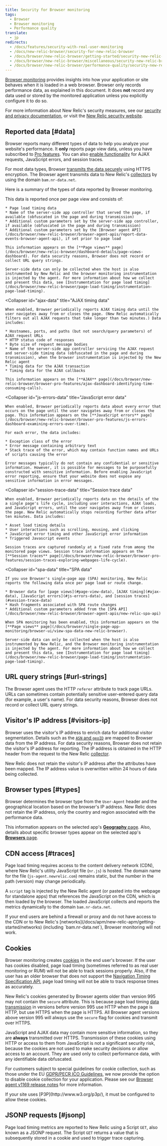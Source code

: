 ```yaml
---
title: Security for Browser monitoring
tags:
  - Browser
  - Browser monitoring
  - Performance quality
translate:
  - jp
redirects:
  - /docs/features/security-with-real-user-monitoring
  - /docs/new-relic-browser/security-for-new-relic-browser
  - /docs/browser/new-relic-browser/getting-started/security-new-relic-browser
  - /docs/browser/new-relic-browser/miscellaneous/security-new-relic-browser
  - /docs/browser/new-relic-browser/performance-quality/security-new-relic-browser
---
```


[Browser monitoring](/docs/browser/new-relic-browser/getting-started/introduction-new-relic-browser) provides insights into how your application or site behaves when it is loaded in a web browser. Browser only records performance data, as explained in this document. It does **not** record any data used or stored by the monitored application unless you explicitly configure it to do so.

For more information about New Relic's security measures, see our [security and privacy documentation](/docs/using-new-relic/new-relic-security/security/security-matters-data-privacy-new-relic), or visit the [New Relic security website](https://newrelic.com/why-new-relic/security).

## Reported data [#data]

Browser reports many different types of data to help you analyze your website's performance. It **only** reports page view data, unless you have subscribed to [Pro features](http://newrelic.com/browser-monitoring/pricing). You can also [enable functionality](/docs/browser/new-relic-browser/welcome-new-relic-browser/new-relic-browser#enhanced-features) for AJAX requests, JavaScript errors, and session traces.

For most data types, Browser [transmits the data securely](/docs/browser/new-relic-browser/page-load-timing-resources/instrumentation-page-load-timing#transmission) using HTTPS encryption. The Browser agent transmits data to New Relic's [collectors](/docs/accounts-partnerships/getting-started-new-relic/glossary#collector) by using the domain `bam.nr-data.net`.

Here is a summary of the types of data reported by Browser monitoring.

<CollapserGroup>
  <Collapser
    id="page-view-data"
    title="Page view data"
  >
    This data is reported once per page view and consists of:

    * Page load timing data
    * Name of the server-side app controller that served the page, if available (obfuscated in the page and during transmission)
    * Additional custom parameters set by the server-side app controller, if available (obfuscated in the page and during transmission)
    * Additional custom parameters set by the [Browser agent API](/docs/browser/new-relic-browser/browser-agent-apis/report-data-events-browser-agent-api), if set prior to page load

    This information appears on the [**Page views** page](/docs/browser/new-relic-browser/dashboard-details/page-views-dashboard). For data security reasons, Browser does not record or collect URL query strings.

    Server-side data can only be collected when the host is also instrumented by New Relic and the browser monitoring instrumentation is injected by the agent. For more information about how we collect and present this data, see [Instrumentation for page load timing](/docs/browser/new-relic-browser/page-load-timing/instrumentation-page-load-timing).
  </Collapser>

  <Collapser
    id="ajax-data"
    title="AJAX timing data"
  >
    When enabled, Browser periodically reports AJAX timing data until the user navigates away from or closes the page. (New Relic automatically filters out all AJAX requests that take longer than two minutes.) Data includes:

    * Hostnames, ports, and paths (but not search/query parameters) of AJAX request URLs
    * HTTP status code of responses
    * Byte size of request message bodies
    * Name of the server-side app controller servicing the AJAX request and server-side timing data (obfuscated in the page and during transmission), when the browser instrumentation is injected by the New Relic agent
    * Timing data for the AJAX transaction
    * Timing data for the AJAX callbacks

    This information appears on the [**AJAX** page](/docs/browser/new-relic-browser/browser-pro-features/ajax-dashboard-identifying-time-consuming-calls).
  </Collapser>

  <Collapser
    id="js-errors-data"
    title="JavaScript error data"
  >
    When enabled, Browser periodically reports data about every error that occurs on the page until the user navigates away from or closes the page. This information appears on the [**JavaScript errors** page](/docs/browser/new-relic-browser/browser-pro-features/js-errors-dashboard-examining-errors-over-time).

    For each error, the data includes:

    * Exception class of the error
    * Error message containing arbitrary text
    * Stack trace of the error, which may contain function names and URLs of scripts causing the error

    Error messages typically do not contain any confidential or sensitive information. However, it is possible for messages to be purposefully constructed with sensitive information. Before enabling JavaScript error reporting, ensure that your website does not expose any sensitive information in error messages.
  </Collapser>

  <Collapser
    id="session-trace-data"
    title="Session trace data"
  >
    When enabled, Browser periodically reports data on the details of the a single page's life cycle, including user interactions, AJAX loads, and JavaScript errors, until the user navigates away from or closes the page. New Relic automatically stops recording further data after ten minutes. Data includes:

    * Asset load timing details
    * User interactions such as scrolling, mousing, and clicking
    * JavaScript error timing and other JavaScript error information
    * Triggered Javascript events

    Session traces are captured randomly at a fixed rate from among the monitored page views. Session trace information appears on the [**Session traces** page](/docs/browser/new-relic-browser/browser-pro-features/session-traces-exploring-webpages-life-cycle).
  </Collapser>

  <Collapser
    id="spa-data"
    title="SPA data"
  >
    If you use Browser's single-page app (SPA) monitoring, New Relic reports the following data once per page load or route change.

    * Browser data for [page views](#page-view-data), [AJAX timing](#ajax-data), [JavaScript errors](#js-errors-data), and [session traces](#session-trace-data)
    * Hash fragments associated with SPA route changes
    * Additional custom parameters added from the [SPA API](/docs/browser/new-relic-browser/browser-agent-apis/new-relic-spa-api)

    When SPA monitoring has been enabled, this information appears on the [**Page views** page](/docs/browser/single-page-app-monitoring/browser-ui/view-spa-data-new-relic-browser).

    Server-side data can only be collected when the host is also instrumented by New Relic, and the Browser monitoring instrumentation is injected by the agent. For more information about how we collect and present this data, see [Instrumentation for page load timing](/docs/browser/new-relic-browser/page-load-timing/instrumentation-page-load-timing).
  </Collapser>
</CollapserGroup>

## URL query strings [#url-strings]

The Browser agent uses the HTTP `referer` attribute to track page URLs. URLs can sometimes contain potentially sensitive user-entered query data (for example, a user's name). For data security reasons, Browser does not record or collect URL query strings.

## Visitor's IP address [#visitors-ip]

Browser uses the visitor's IP address to enrich data for additional visitor segmentation. Details such as the [`ASN` and `geoID`](/docs/browser/new-relic-browser/browser-pro-features/filterable-geography-webpage-metrics-location#metrics) are mapped to Browser data from the IP address. For data security reasons, Browser does not retain the visitor's IP address for reporting. The IP address is obtained in the HTTP header from the request to the New Relic [collector](/docs/accounts-partnerships/getting-started-new-relic/glossary#collector).

New Relic does not retain the visitor's IP address after the attributes have been mapped. The IP address value is overwritten within 24 hours of data being collected.

## Browser types [#types]

Browser determines the browser type from the `User-Agent` header and the geographical location based on the browser's IP address. New Relic does not retain the IP address, only the country and region associated with the performance data.

This information appears on the selected app's [**Geography** page](/docs/browser/new-relic-browser/additional-standard-features/geography-webpage-performance-location). Also, details about specific browser types appear on the selected app's [**Browsers** page](/docs/browser/new-relic-browser/additional-standard-features/browsers-problem-patterns-type-or-location).

## CDN access [#traces]

Page load timing requires access to the content delivery network (CDN), where New Relic's utility JavaScript file (`nr.js`) is hosted. The domain name for the file (`js-agent.newrelic.com`) remains static, but the number in the path (version) may change periodically.

A `script` tag is injected by the New Relic agent (or pasted into the webpage for standalone apps) that references the JavaScript on the CDN, which is then loaded by the browser. The loaded JavaScript collects and reports the metrics dynamically to the domain `bam.nr-data.net`.

<Callout variant="important">
  If your end users are behind a firewall or proxy and do not have access to the CDN or to New Relic's [networks](/docs/apm/new-relic-apm/getting-started/networks) (including `bam.nr-data.net`), Browser monitoring will not work.
</Callout>

## Cookies

Browser monitoring creates [cookies](/docs/browser/new-relic-browser/page-load-timing-resources/new-relic-cookies) in the end user's browser. If the user has cookies disabled, page load timing (sometimes referred to as real user monitoring or RUM) will not be able to track sessions properly. Also, if the user has an older browser that does not support the [Navigation Timing Specification API](/docs/browser/new-relic-browser/browser-agent-apis/navigation-timing-api), page load timing will not be able to track response times as accurately.

New Relic's cookies generated by Browser agents older than version 995 may not contain the `secure` attribute. This is because page load timing [data transmission](/docs/browser/new-relic-browser/page-load-timing-resources/instrumentation-page-load-timing#transmission) in versions before version 995 use HTTP when the page is HTTP, but use HTTPS when the page is HTTPS. All Browser agent versions above version 995 will always use the `secure` flag for cookies and transmit over HTTPS.

JavaScript and AJAX data may contain more sensitive information, so they are **always** transmitted over HTTPS. Transmission of these cookies using HTTP or access to them from JavaScript is not a significant security risk, because the cookies are not used to make security decisions or allow access to an account. They are used only to collect performance data, with any identifiable data obfuscated.

For customers subject to special guidelines for cookie collection, such as those under the EU [GDPR/PECR ICO Guidelines](https://ico.org.uk/for-organisations/guide-to-pecr/cookies-and-similar-technologies/), we now provide the option to disable cookie collection for your application. Please see our [Browser agent v1169 release notes](https://docs.newrelic.com/docs/release-notes/new-relic-browser-release-notes/browser-agent-release-notes/browser-agent-v1169) for more information.

<Callout variant="important">
  If your site uses [P3P](http://www.w3.org/p3p/), it must be configured to allow these cookies.
</Callout>

## JSONP requests [#jsonp]

Page load timing metrics are reported to New Relic using a Script `GET`, also known as a JSONP request. The Script `GET` returns a value that is subsequently stored in a cookie and used to trigger trace capturing.
